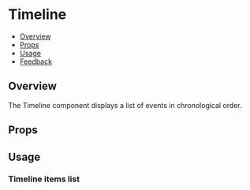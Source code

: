 
<Meta of={TimelineStories} />

# Timeline

- [Overview](#overview)
- [Props](#props)
- [Usage](#usage)
- [Feedback](#feedback)

## Overview

The Timeline component displays a list of events in chronological order.

<Canvas>
  <Story of={TimelineStories.Overview} />
</Canvas>

## Props

<PropsTable />

## Usage

### Timeline items list

<Canvas>
  <Story of={TimelineStories.TimelineItems} />
</Canvas>
